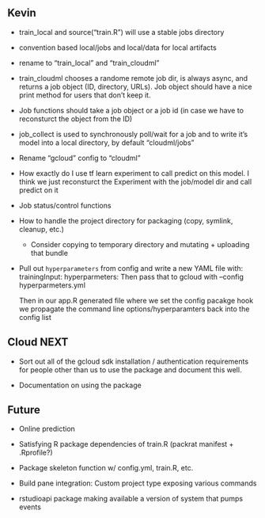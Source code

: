 
## Kevin

- train_local and source("train.R") will use a stable jobs directory
- convention based local/jobs and local/data for local artifacts

- rename to "train_local" and "train_cloudml"

- train_cloudml chooses a randome remote job dir, is always async, and 
  returns a job object (ID, directory, URLs). Job object should have a 
  nice print method for users that don't keep it.
  
- Job functions should take a job object or a job id (in case we have to
  reconsturct the object from the ID)
  
- job_collect is used to synchronously poll/wait for a job and to 
  write it's model into a local directory, by default "cloudml/jobs"

- Rename "gcloud" config to "cloudml"

- How exactly do I use tf learn experiment to call predict on this model. I think
  we just reconsturct the Experiment with the job/model dir and call predict on it

- Job status/control functions

- How to handle the project directory for packaging (copy, symlink, cleanup, etc.)
    - Consider copying to temporary directory and mutating + uploading that bundle

- Pull out `hyperparameters` from config and write a new YAML file with:
    trainingInput:
       hyperparmeters:
  Then pass that to gcloud with --config hyperparmeters.yml
  
  Then in our app.R generated file where we set the config pacakge hook we 
  propagate the command line options/hyperparamters back into the config list


## Cloud NEXT

- Sort out all of the gcloud sdk installation / authentication requirements
  for people other than us to use the package and document this well.

- Documentation on using the package


## Future

- Online prediction

- Satisfying R package dependencies of train.R (packrat manifest + .Rprofile?)

- Package skeleton function w/ config.yml, train.R, etc.

- Build pane integration: Custom project type exposing various commands

- rstudioapi package making available a version of system that pumps events




